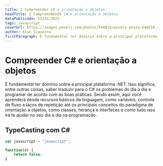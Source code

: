 ```yaml
---
title: 2 Compreender C# e orientação a objetos
headTitle: 2 Compreendendo C# e orientação a objetos
dataPublicado: 23/12/2021
tags: javascript
coverUrl: https://images.pexels.com/photos/546819/pexels-photo-546819.jpeg?auto=compress&cs=tinysrgb&h=750&w=1260
author: Alan Siqueira
firstParagraph: É fundamental ter domínio sobre a principal plataforma .NET. Isso significa, entre outras coisas, saber traduzir para o C# os problemas do dia a dia e programar de acordo com as boas práticas. Sendo assim, aqui você aprenderá desde recursos básicos da linguagem, como variáveis, controle de fluxo e laços de repetição até os principais conceitos do paradigma de orientação a objetos, como classes, herança e interfaces e como tudo isso irá te ajudar no seu dia a dia na programação.
---
```


# Compreender C# e orientação a objetos

É fundamental ter domínio sobre a principal plataforma .NET. Isso significa, entre outras coisas, saber traduzir para o C# os problemas do dia a dia e programar de acordo com as boas práticas. Sendo assim, aqui você aprenderá desde recursos básicos da linguagem, como variáveis, controle de fluxo e laços de repetição até os principais conceitos do paradigma de orientação a objetos, como classes, herança e interfaces e como tudo isso irá te ajudar no seu dia a dia na programação.

## TypeCasting com C#

```js
var javascript = "javascript";

function(e) {
    return false;
}

```
